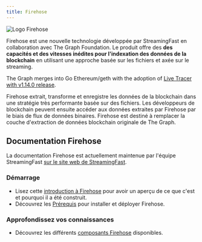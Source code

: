 ```yaml
---
title: Firehose
---
```


![Logo Firehose](/img/firehose-logo.png)

Firehose est une nouvelle technologie développée par StreamingFast en collaboration avec The Graph Foundation. Le produit offre des **des capacités et des vitesses inédites pour l'indexation des données de la blockchain** en utilisant une approche basée sur les fichiers et axée sur le streaming.

The Graph merges into Go Ethereum/geth with the adoption of [Live Tracer with v1.14.0 release](https://github.com/ethereum/go-ethereum/releases/tag/v1.14.0).

Firehose extrait, transforme et enregistre les données de la blockchain dans une stratégie très performante basée sur des fichiers. Les développeurs de blockchain peuvent ensuite accéder aux données extraites par Firehose par le biais de flux de données binaires. Firehose est destiné à remplacer la couche d'extraction de données blockchain originale de The Graph.

## Documentation Firehose

La documentation Firehose est actuellement maintenue par l'équipe StreamingFast [sur le site web de StreamingFast](https://firehose.streamingfast.io/).

### Démarrage

- Lisez cette [introduction à Firehose](https://firehose.streamingfast.io/introduction/firehose-overview) pour avoir un aperçu de ce que c'est et pourquoi il a été construit.
- Découvrez les [Prérequis](https://firehose.streamingfast.io/introduction/prerequisites) pour installer et déployer Firehose.

### Approfondissez vos connaissances

- Découvrez les différents [composants Firehose](https://firehose.streamingfast.io/architecture/components) disponibles.
